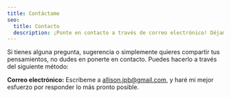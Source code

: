 ```yaml
---
title: Contáctame
seo:
  title: Contacto
  description: ¡Ponte en contacto a través de correo electrónico! Déjame saber cómo puedo ayudar.
---
```


Si tienes alguna pregunta, sugerencia o simplemente quieres compartir tus pensamientos, no dudes en ponerte en contacto. Puedes hacerlo a través del siguiente método:

**Correo electrónico:**
Escríbeme a [allison.jpb@gmail.com](mailto:allison.jpb@gmail.com), y haré mi mejor esfuerzo por responder lo más pronto posible.
